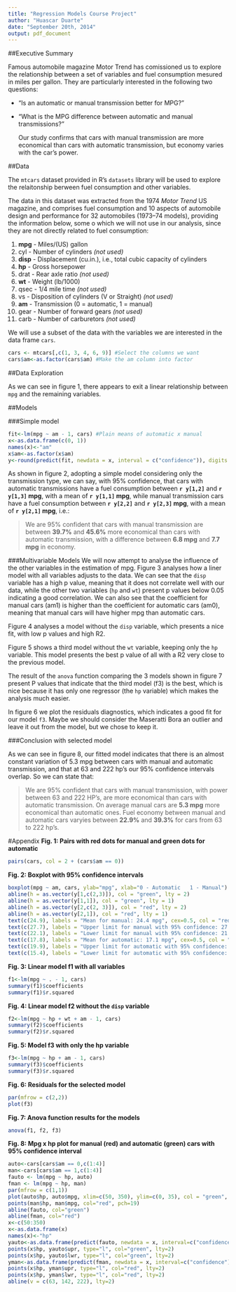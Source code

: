 ```yaml
---
title: "Regression Models Course Project"
author: "Huascar Duarte"
date: "September 20th, 2014"
output: pdf_document
---
```


##Executive Summary

  Famous automobile magazine Motor Trend has comissioned us to explore the relationship between a set of variables and fuel consumption mesured in miles per gallon. They are particularly interested in the following two questions:
  
- “Is an automatic or manual transmission better for MPG?”  
  
- "What is the MPG difference between automatic and manual transmissions?"  
  
  Our study confirms that cars with manual transmission are more economical than cars with automatic transmission, but economy varies with the car's power.
  

##Data

  The `mtcars` dataset provided in R's `datasets` library will be used to explore the relaitonship berween fuel consumption and other variables.
  
  The data in this dataset was extracted from the 1974 *Motor Trend* US magazine, and comprises fuel consumption and 10 aspects of automobile design and performance for 32 automobiles (1973–74 models), providing the information below, some o which we will not use in our analysis, since they are not directly related to fuel consumption:
  
1. **mpg** - Miles/(US) gallon
2. cyl - Number of cylinders *(not used)*
3. **disp** - Displacement (cu.in.), i.e., total cubic capacity of cylinders
4. **hp** - Gross horsepower
5. drat - Rear axle ratio *(not used)*
6. **wt** - Weight (lb/1000)
7. qsec - 1/4 mile time *(not used)*
8. vs - Disposition of cylinders (V or Straight) *(not used)*
9. **am** - Transmission (0 = automatic, 1 = manual)
10. gear - Number of forward gears *(not used)*
11. carb - Number of carburetors *(not used)*
 
  We will use a subset of the data with the variables we are interested in the data frame `cars`.  
```r
cars <- mtcars[,c(1, 3, 4, 6, 9)] #Select the columns we want
cars$am<-as.factor(cars$am) #Make the am column into factor
```
  
  
##Data Exploration

  As we can see in figure 1, there appears to exit a linear relationship between `mpg` and the remaining variables.
  
##Models
  
###Simple model  
  
```r
fit<-lm(mpg ~ am - 1, cars) #Plain means of automatic x manual
x<-as.data.frame(c(0, 1))
names(x)<-"am"
x$am<-as.factor(x$am)
y<-round(predict(fit, newdata = x, interval = c("confidence")), digits = 1)
``` 
  
  As shown in figure 2, adopting a simple model considering only the transmission type, we can say, with 95% confidence, that cars with automatic transmissions have a fuel consumption between **`r y[1,2]`** and **`r y[1,3]` mpg**, with a mean of **`r y[1,1]` mpg**, while manual transmission cars have a fuel consumption between **`r y[2,2]`** and **`r y[2,3]` mpg**, with a mean of **`r y[2,1]` mpg**, i.e.:
  
>  We are 95% confident that cars with manual transmission are between **39.7%** and **45.6%** more economical than cars with automatic transmission, with a difference between **6.8 mpg** and **7.7 mpg** in economy.
  
###Multivariable Models
  We will now attempt to analyse the influence of the other variables in the estimation of mpg.
  Figure 3 analyses how a liner model with all variables adjusts to the data.
  We can see that the `disp` variable has a high p value, meaning that it does not correlate well with our data, while the other two variables (`hp` and `wt`) present p values below 0.05 indicating a good correlation. We can also see that the coefficient for manual cars (am1) is higher than the coefficient for automatic cars (am0), meaning that manual cars will have higher mpg than automatic cars.
  
  Figure 4 analyses a model without the `disp` variable, which presents a nice fit, with low p values and high R2.
  
  Figure 5 shows a third model without the `wt` variable, keeping only the `hp` variable. This model presents the best p value of all with a R2 very close to the previous model.
  
  The result of the `anova` function comparing the 3 models shown in figure 7 present P values that indicate that the third model (f3) is the best, which is nice because it has only one regressor (the `hp` variable) which makes the analysis much easier.
  
  In figure 6 we plot the residuals diagnostics, which indicates a good fit for our model `f3`. Maybe we should consider the Maseratti Bora an outlier and leave it out from the model, but we chose to keep it.
  
###Conclusion with selected model

As we can see in figure 8, our fitted model indicates that there is an almost constant variation of 5.3 mpg between cars with manual and automatic transmission, and that at 63 and 222 hp's our 95% confidence intervals overlap. So we can state that:
  
>  We are 95% confident that cars with manual transmission, with power between 63 and 222 HP's, are more economical than cars with automatic transmission. On average manual cars are **5.3 mpg** more economical than automatic ones. Fuel economy between manual and automatic cars varyies between **22.9%** and **39.3%** for cars from 63 to 222 hp's.
   

#Appendix
  **Fig. 1: Pairs with red dots for manual and green dots for automatic**
```r
pairs(cars, col = 2 + (cars$am == 0))
```

  
  **Fig. 2: Boxplot with 95% confidence intervals**
  
```r
boxplot(mpg ~ am, cars, ylab="mpg", xlab="0 - Automatic   1 - Manual")  
abline(h = as.vector(y[1,c(2,3)]), col = "green", lty = 2)
abline(h = as.vector(y[1,1]), col = "green", lty = 1)
abline(h = as.vector(y[2,c(2, 3)]), col = "red", lty = 2)
abline(h = as.vector(y[2,1]), col = "red", lty = 1)
text(c(24.9), labels = "Mean for manual: 24.4 mpg", cex=0.5, col = "red")
text(c(27.7), labels = "Upper limit for manual with 95% confidence: 27.2 mpg", cex=0.5, col = "red")
text(c(22.1), labels = "Lower limit for manual with 95% confidence: 21.6 mpg", cex=0.5, col = "red")
text(c(17.8), labels = "Mean for automatic: 17.1 mpg", cex=0.5, col = "green")
text(c(19.9), labels = "Upper limit for automatic with 95% confidence: 19.4 mpg", cex=0.5, col = "green")
text(c(15.4), labels = "Lower limit for automatic with 95% confidence: 14.9 mpg", cex=0.5, col = "green")
```
  
  **Fig. 3: Linear model f1 with all variables**
  
```r
f1<-lm(mpg ~ . - 1, cars)
summary(f1)$coefficients
summary(f1)$r.squared
```

  **Fig. 4: Linear model f2 without the `disp` variable**
  
```r
f2<-lm(mpg ~ hp + wt + am - 1, cars)
summary(f2)$coefficients
summary(f2)$r.squared
```
  
  **Fig. 5: Model f3 with only the hp variable**
  
```r
f3<-lm(mpg ~ hp + am - 1, cars)
summary(f3)$coefficients
summary(f3)$r.squared
```
  
  **Fig. 6: Residuals for the selected model**
  
```r
par(mfrow = c(2,2))
plot(f3)
```
  
  **Fig. 7: Anova function results for the models**
  
```r
anova(f1, f2, f3)
```
  
  **Fig. 8: Mpg x hp plot for manual (red) and automatic (green) cars with 95% confidence interval**
  
```r
auto<-cars[cars$am == 0,c(1:4)]
man<-cars[cars$am == 1,c(1:4)]
fauto <- lm(mpg ~ hp, auto)
fman <- lm(mpg ~ hp, man)
par(mfrow = c(1,1))
plot(auto$hp, auto$mpg, xlim=c(50, 350), ylim=c(0, 35), col = "green", xlab="hp", ylab="mpg", pch=19)
points(man$hp, man$mpg, col="red", pch=19)
abline(fauto, col="green")
abline(fman, col="red")
x<-c(50:350)
x<-as.data.frame(x)
names(x)<-"hp"
yauto<-as.data.frame(predict(fauto, newdata = x, interval=c("confidence")))
points(x$hp, yauto$upr, type="l", col="green", lty=2)
points(x$hp, yauto$lwr, type="l", col="green", lty=2)
yman<-as.data.frame(predict(fman, newdata = x, interval=c("confidence")))
points(x$hp, yman$upr, type="l", col="red", lty=2)
points(x$hp, yman$lwr, type="l", col="red", lty=2)
abline(v = c(63, 142, 222), lty=2)
```

